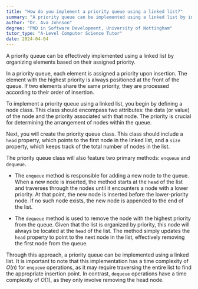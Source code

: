 ```yaml
---
title: "How do you implement a priority queue using a linked list?"
summary: "A priority queue can be implemented using a linked list by inserting elements in order based on their priority."
author: "Dr. Ava Johnson"
degree: "PhD in Software Development, University of Nottingham"
tutor_type: "A-Level Computer Science Tutor"
date: 2024-04-04
---
```


A priority queue can be effectively implemented using a linked list by organizing elements based on their assigned priority.

In a priority queue, each element is assigned a priority upon insertion. The element with the highest priority is always positioned at the front of the queue. If two elements share the same priority, they are processed according to their order of insertion.

To implement a priority queue using a linked list, you begin by defining a node class. This class should encompass two attributes: the data (or value) of the node and the priority associated with that node. The priority is crucial for determining the arrangement of nodes within the queue.

Next, you will create the priority queue class. This class should include a `head` property, which points to the first node in the linked list, and a `size` property, which keeps track of the total number of nodes in the list.

The priority queue class will also feature two primary methods: `enqueue` and `dequeue`. 

- The `enqueue` method is responsible for adding a new node to the queue. When a new node is inserted, the method starts at the `head` of the list and traverses through the nodes until it encounters a node with a lower priority. At that point, the new node is inserted before the lower-priority node. If no such node exists, the new node is appended to the end of the list.

- The `dequeue` method is used to remove the node with the highest priority from the queue. Given that the list is organized by priority, this node will always be located at the `head` of the list. The method simply updates the `head` property to point to the next node in the list, effectively removing the first node from the queue.

Through this approach, a priority queue can be implemented using a linked list. It is important to note that this implementation has a time complexity of $O(n)$ for `enqueue` operations, as it may require traversing the entire list to find the appropriate insertion point. In contrast, `dequeue` operations have a time complexity of $O(1)$, as they only involve removing the head node.
    